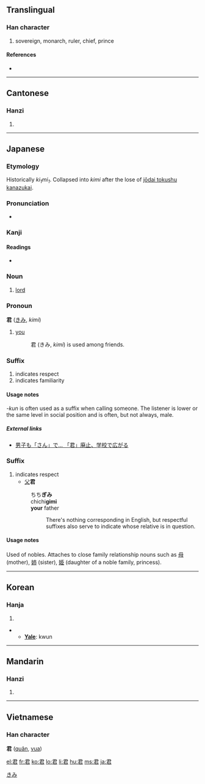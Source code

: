 ==Translingual==

===Han character===
{{Han char|rn=30|rad=口|as=04|sn=7|four=1760<sub>7</sub>|canj=尸大口 (SKR)}}

# sovereign, monarch, ruler, chief, prince

====References====
* {{Han ref|kx=0177.070|dkj=03323|dj=0394.150|hdz=10595.060|uh=541B|ud=21531|bh=A767|bd=42855}}

----

==Cantonese==

===Hanzi===
{{yue-hanzi|jyut=|y=gwan1}}

# {{defn|Cantonese}}

----

==Japanese==

===Etymology===

Historically ''ki<sub>1</sub>mi<sub>1</sub>''. Collapsed into ''kimi'' after the lose of [[w:Jōdai Tokushu Kanazukai|jōdai tokushu kanazukai]].

===Pronunciation===
* {{IPA|[kimi]|lang=ja}}

===Kanji===
{{ja-kanji|grade=3|rs=口04}}

====Readings====
* {{ja-readings|on=[[くん]] (''kun'')|kun=[[きみ]] (''kimi'')}}

===Noun===
{{ja-noun|k|hira=きみ|rom=kimi}}

# [[lord]]

===Pronoun===
'''君''' ([[きみ]], ''kimi'')

# {{informal|lang=ja}} [[you]]
#: 君 (きみ, ''kimi'') is used among friends.

===Suffix===
{{ja-pos|k|suffix|hira=くん|rom=kun}}

# indicates respect
# indicates familiarity

====Usage notes====
''-kun'' is often used as a suffix when calling someone. The listener is lower or the same level in social position and is often, but not always, male.

=====External links=====
* [http://www.kobe-np.co.jp/kobenews/sougou/021124ke84630.html 男子も「さん」で... 「君」廃止、学校で広がる]

===Suffix===
{{ja-pos|k|suffix|hira=ぎみ|rom=gimi}}

# indicates respect
#* [[父]]'''君'''
#: ちち'''ぎみ'''
#: chichi'''gimi'''
#: '''your''' father
#:: There's nothing corresponding in English, but respectful suffixes also serve to indicate whose relative is in question.

====Usage notes====
Used of nobles. Attaches to close family relationship nouns such as [[母]] (mother), [[姉]] (sister), [[姫]] (daughter of a noble family, princess).

[[Category:Japanese pronouns|きみ]]

----

==Korean==

===Hanja===
{{ko-hanja|hangeul=군|eumhun=임금|rv=gun|mr=kun}}

# {{defn|Korean}}

** '''[[Yale]]''': kwun

----

==Mandarin==

===Hanzi===
{{cmn-hanzi|pin=[[jūn]] ([[jun1]])|wg=chün<sup>1</sup>}}

# {{defn|Mandarin}}

----

==Vietnamese==

===Han character===
'''君''' ([[quân]], [[vua]])

[[el:君]]
[[fr:君]]
[[ko:君]]
[[lo:君]]
[[li:君]]
[[hu:君]]
[[ms:君]]
[[ja:君]]